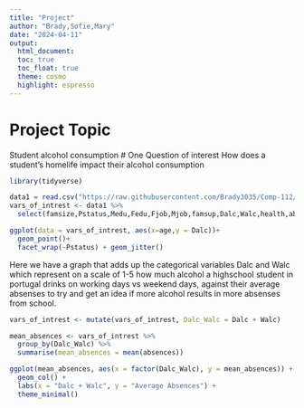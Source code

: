 ```yaml
---
title: "Project"
author: "Brady,Sofie,Mary"
date: "2024-04-11"
output: 
  html_document:
  toc: true
  toc_float: true
  theme: cosmo
  highlight: espresso
---
```


# Project Topic
  Student alcohol consumption
# One Question of interest
  How does a student's homelife impact their alcohol consumption
  
```r
library(tidyverse)
```

```r
data1 = read.csv("https://raw.githubusercontent.com/Brady3035/Comp-112/main/student-lpor.csv")
vars_of_intrest <- data1 %>%
  select(famsize,Pstatus,Medu,Fedu,Fjob,Mjob,famsup,Dalc,Walc,health,absences,age)
```

```r
ggplot(data = vars_of_intrest, aes(x=age,y = Dalc))+
  geom_point()+
  facet_wrap(~Pstatus) + geom_jitter()
```


Here we have a graph that adds up the categorical variables Dalc and Walc which represent on a scale of 1-5 how much alcohol a highschool student in portugal drinks on working days vs weekend days, against their average absenses to try and get an idea if more alcohol results in more absenses from school. 

``` r

vars_of_intrest <- mutate(vars_of_intrest, Dalc_Walc = Dalc + Walc)

mean_absences <- vars_of_intrest %>%
  group_by(Dalc_Walc) %>%
  summarise(mean_absences = mean(absences))

ggplot(mean_absences, aes(x = factor(Dalc_Walc), y = mean_absences)) +
  geom_col() +
  labs(x = "Dalc + Walc", y = "Average Absences") +
  theme_minimal()

```